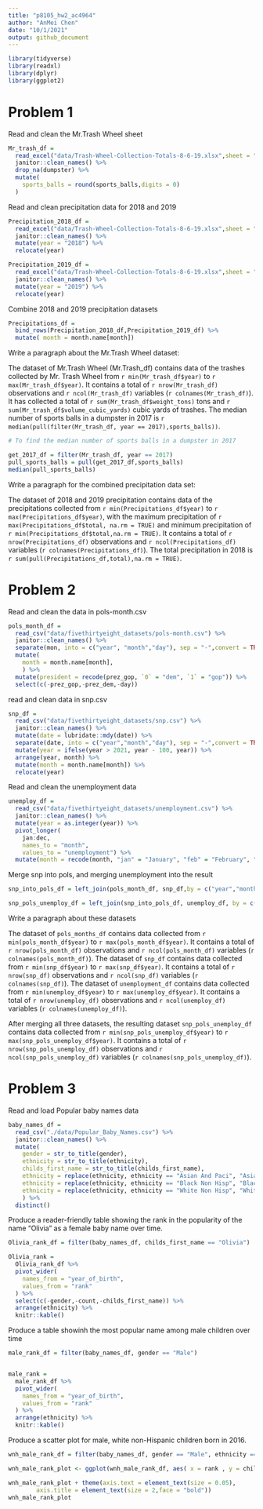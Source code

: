 ```yaml
---
title: "p8105_hw2_ac4964"
author: "AnMei Chen"
date: "10/1/2021"
output: github_document
---
```


```r
library(tidyverse)
library(readxl)
library(dplyr)
library(ggplot2)

```

# Problem 1

Read and clean the Mr.Trash Wheel sheet

```r
Mr_trash_df = 
  read_excel("data/Trash-Wheel-Collection-Totals-8-6-19.xlsx",sheet = "Mr. Trash Wheel", range = "A2:N406") %>% 
  janitor::clean_names() %>% 
  drop_na(dumpster) %>% 
  mutate(
    sports_balls = round(sports_balls,digits = 0)
  )

```


Read and clean precipitation data for 2018 and 2019

```r
Precipitation_2018_df = 
  read_excel("data/Trash-Wheel-Collection-Totals-8-6-19.xlsx",sheet = "2018 Precipitation", range = "A2:B14") %>% 
  janitor::clean_names() %>% 
  mutate(year = "2018") %>% 
  relocate(year)

Precipitation_2019_df = 
  read_excel("data/Trash-Wheel-Collection-Totals-8-6-19.xlsx",sheet = "2019 Precipitation", range = "A2:B14") %>% 
  janitor::clean_names() %>% 
  mutate(year = "2019") %>% 
  relocate(year)
```


Combine 2018 and 2019 precipitation datasets

```r
Precipitations_df = 
  bind_rows(Precipitation_2018_df,Precipitation_2019_df) %>% 
  mutate( month = month.name[month])
```


Write a paragraph about the Mr.Trash Wheel dataset:

The dataset of Mr.Trash Wheel (Mr.Trash_df) contains data of the trashes collected by Mr. Trash Wheel from `r min(Mr_trash_df$year)` to `r max(Mr_trash_df$year)`. It contains a total of `r nrow(Mr_trash_df)` observations and `r ncol(Mr_trash_df)` variables (`r colnames(Mr_trash_df)`). It has collected a total of `r sum(Mr_trash_df$weight_tons)` tons and `r sum(Mr_trash_df$volume_cubic_yards)` cubic yards of trashes. The median number of sports balls in a dumpster in 2017 is `r median(pull(filter(Mr_trash_df, year == 2017),sports_balls))`.

```r
# To find the median number of sports balls in a dumpster in 2017

get_2017_df = filter(Mr_trash_df, year == 2017)
pull_sports_balls = pull(get_2017_df,sports_balls)
median(pull_sports_balls)
```

Write a paragraph for the combined precipitation data set:

The dataset of 2018 and 2019 precipitation contains data of the precipitations collected from `r min(Precipitations_df$year)` to `r max(Precipitations_df$year)`, with the maximum precipitation of `r max(Precipitations_df$total, na.rm = TRUE)` and minimum precipitation of `r min(Precipitations_df$total,na.rm = TRUE)`. It contains a total of `r nrow(Precipitations_df)` observations and `r ncol(Precipitations_df)` variables (`r colnames(Precipitations_df)`). The total precipitation in 2018 is `r sum(pull(Precipitations_df,total),na.rm = TRUE)`.



# Problem 2

Read and clean the data in pols-month.csv

```r
pols_month_df = 
  read_csv("data/fivethirtyeight_datasets/pols-month.csv") %>% 
  janitor::clean_names() %>% 
  separate(mon, into = c("year", "month","day"), sep = "-",convert = TRUE) %>% 
  mutate( 
    month = month.name[month],
    ) %>% 
  mutate(president = recode(prez_gop, `0` = "dem", `1` = "gop")) %>% 
  select(c(-prez_gop,-prez_dem,-day))
```

read and clean data in snp.csv

```r
snp_df = 
  read_csv("data/fivethirtyeight_datasets/snp.csv") %>% 
  janitor::clean_names() %>% 
  mutate(date = lubridate::mdy(date)) %>% 
  separate(date, into = c("year","month","day"), sep = "-",convert = TRUE) %>% 
  mutate(year = ifelse(year > 2021, year - 100, year)) %>% 
  arrange(year, month) %>%
  mutate(month = month.name[month]) %>% 
  relocate(year)  

```

Read and clean the unemployment data

```r
unemploy_df = 
  read_csv("data/fivethirtyeight_datasets/unemployment.csv") %>% 
  janitor::clean_names() %>%
  mutate(year = as.integer(year)) %>% 
  pivot_longer(
    jan:dec,
    names_to = "month",
    values_to = "unemployment") %>% 
  mutate(month = recode(month, "jan" = "January", "feb" = "February", "mar" = "March", "apr" = "April", "may" = "May", "jun" = "June", "jul" = "July", "aug" = "August", "sep" = "September", "oct" = "October", "nov" = "November", "dec" = "December"))


```


Merge snp into pols, and merging unemployment into the result

```r
snp_into_pols_df = left_join(pols_month_df, snp_df,by = c("year","month")) 

snp_pols_unemploy_df = left_join(snp_into_pols_df, unemploy_df, by = c("year","month"))

```

Write a paragraph about these datasets

The dataset of `pols_months_df` contains data collected from `r min(pols_month_df$year)` to `r max(pols_month_df$year)`. It contains a total of `r nrow(pols_month_df)` observations and `r ncol(pols_month_df)` variables (`r colnames(pols_month_df)`). The dataset of `snp_df` contains data collected from `r min(snp_df$year)` to `r max(snp_df$year)`. It contains a total of `r nrow(snp_df)` observations and `r ncol(snp_df)` variables (`r colnames(snp_df)`). The dataset of `unemployment_df` contains data collected from `r min(unemploy_df$year)` to `r max(unemploy_df$year)`. It contains a total of `r nrow(unemploy_df)` observations and `r ncol(unemploy_df)` variables (`r colnames(unemploy_df)`). 

After merging all three datasets, the resulting dataset `snp_pols_unemploy_df` contains data collected from `r min(snp_pols_unemploy_df$year)` to `r max(snp_pols_unemploy_df$year)`. It contains a total of `r nrow(snp_pols_unemploy_df)` observations and `r ncol(snp_pols_unemploy_df)` variables (`r colnames(snp_pols_unemploy_df)`). 


# Problem 3

Read and load Popular baby names data

```r
baby_names_df =
  read_csv("./data/Popular_Baby_Names.csv") %>% 
  janitor::clean_names() %>% 
  mutate(
    gender = str_to_title(gender),
    ethnicity = str_to_title(ethnicity),
    childs_first_name = str_to_title(childs_first_name),
    ethnicity = replace(ethnicity, ethnicity == "Asian And Paci", "Asian And Pacific Islander"),
    ethnicity = replace(ethnicity, ethnicity == "Black Non Hisp", "Black Non Hispanic "),
    ethnicity = replace(ethnicity, ethnicity == "White Non Hisp", "White Non Hispanic ")
    ) %>% 
  distinct()
```

Produce a reader-friendly table showing the rank in the popularity of the name "Olivia" as a female baby name over time.

```r
Olivia_rank_df = filter(baby_names_df, childs_first_name == "Olivia")

Olivia_rank = 
  Olivia_rank_df %>% 
  pivot_wider(
    names_from = "year_of_birth",
    values_from = "rank"
  ) %>% 
  select(c(-gender,-count,-childs_first_name)) %>% 
  arrange(ethnicity) %>% 
  knitr::kable() 

```


Produce a table showinh the most popular name among male children over time

```r
male_rank_df = filter(baby_names_df, gender == "Male")


male_rank = 
  male_rank_df %>% 
  pivot_wider(
    names_from = "year_of_birth",
    values_from = "rank"
  ) %>% 
  arrange(ethnicity) %>% 
  knitr::kable() 


```



Produce a scatter plot for male, white non-Hispanic children born in 2016.

```r

wnh_male_rank_df = filter(baby_names_df, gender == "Male", ethnicity == "White Non Hispanic", year_of_birth == "2016") 

wnh_male_rank_plot <- ggplot(wnh_male_rank_df, aes( x = rank , y = childs_first_name)) + geom_point(size = 0.5)

wnh_male_rank_plot + theme(axis.text = element_text(size = 0.05),
        axis.title = element_text(size = 2,face = "bold"))
wnh_male_rank_plot

```


